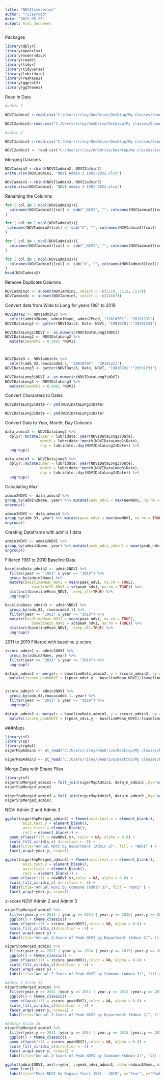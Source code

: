 ```yaml
---
title: "NDVItimeseries"
author: "rileyrudd"
date: '2022-06-27'
output: html_document
---
```


Packages
```r
library(dplyr)
library(openxlsx)
library(moderndive)
library(readr)
library(tidyr)
library(tidyverse)
library(lubridate)
library(reshape2)
library(ggplot2)
library(ggthemes)
```

Read in Data
```r

#admin 2

NDVI1admin2 <-read.csv("C:/Users/riley/OneDrive/Desktop/My classes/Economics/New folder/DSPG 2022/DSPG_Sahel/Sahel Data/NDVIMean_ts_niger (1981-2000).csv")

NDVI2admin2<-read.csv("C:/Users/riley/OneDrive/Desktop/My classes/Economics/New folder/DSPG 2022/DSPG_Sahel/Sahel Data/NDVIMean_ts_niger (2001-2022).csv")

#admin 3

NDVI1admin3 <-read.csv("C:/Users/riley/OneDrive/Desktop/My classes/Economics/New folder/DSPG 2022/DSPG_Sahel/Sahel Data/l3NDVIMean_ts_niger (1981-2000).csv")

NDVI2admin3 <- read.csv("C:/Users/riley/OneDrive/Desktop/My classes/Economics/New folder/DSPG 2022/DSPG_Sahel/Sahel Data/l3NDVIMean_ts_niger (2001-2022).csv")
```

Merging Datasets
```r
NDVIadmin2 <-cbind(NDVI1admin2, NDVI2admin2)
write.xlsx(NDVIadmin2, "NDVI Admin 2 1981-2022.xlsx")

NDVIadmin3 <-cbind(NDVI1admin3, NDVI2admin3)
write.xlsx(NDVIadmin3, "NDVI Admin 3 1981-2022.xlsx")
```


Renaming the Columns
```r
for ( col in 1:ncol(NDVIadmin2)){
  colnames(NDVIadmin2)[col] <- sub("_NDVI", "", colnames(NDVIadmin2)[col])
}

for ( col in 1:ncol(NDVIadmin2)){
 colnames(NDVIadmin2)[col] <- sub("X", "", colnames(NDVIadmin2)[col])
}

for ( col in 1:ncol(NDVIadmin3)){
  colnames(NDVIadmin3)[col] <- sub("_NDVI", "", colnames(NDVIadmin3)[col])
}

for ( col in 1:ncol(NDVIadmin3)){
  colnames(NDVIadmin3)[col] <- sub("X", "", colnames(NDVIadmin3)[col])
}
head(NDVIadmin2)

```
Remove Duplicate Columns
```r
NDVIadmin2c <- subset(NDVIadmin2, select = -c(7110, 7112, 7113))
NDVIadmin3c <- subset(NDVIadmin3, select = -c(14887))

```


Convert data from Wide to Long for years 1981 to 2019
```r
NDVIData2 <- NDVIadmin2c %>%
  select(admin2Name, admin1Name, admin2Pcod, "19810701": "20191231")
NDVIDataLong2 <- gather(NDVIData2, Date, NDVI, "19810701":"20191231")

NDVIDataLong2$NDVI <- as.numeric(NDVIDataLong2$NDVI) 
NDVIDataLong2 <- NDVIDataLong2 %>% 
  mutate(newNDVI = 0.0001 *NDVI)



NDVIData3 <- NDVIadmin3c %>%
  select(adm_03,rowcacode3.1, "19810701": "20191231")
NDVIDataLong3 <- gather(NDVIData3, Date, NDVI, "19810701":"20191231")

NDVIDataLong3$NDVI <- as.numeric(NDVIDataLong3$NDVI) 
NDVIDataLong3 <- NDVIDataLong3 %>% 
  mutate(newNDVI = 0.0001 *NDVI)

```

Convert Characters to Dates
```r
NDVIDataLong2$Date <- ymd(NDVIDataLong2$Date)

NDVIDataLong3$Date <- ymd(NDVIDataLong3$Date)
```

Convert Data to Year, Month, Day Columns
```r
data_admin2 <- NDVIDataLong2 %>%
  dplyr::mutate(year = lubridate::year(NDVIDataLong2$Date), 
                month = lubridate::month(NDVIDataLong2$Date), 
                day = lubridate::day(NDVIDataLong2$Date)) %>%
  ungroup()

data_admin3 <- NDVIDataLong3 %>%
  dplyr::mutate(year = lubridate::year(NDVIDataLong3$Date), 
                month = lubridate::month(NDVIDataLong3$Date), 
                day = lubridate::day(NDVIDataLong3$Date)) %>%
  ungroup()
```

Calculating Max
```r
admin2NDVI <- data_admin2 %>% 
group_by(admin2Name, year) %>% mutate(peak_ndvi = max(newNDVI, na.rm = TRUE)) %>% distinct(admin1Name, admin2Name, year, peak_ndvi, newNDVI) %>%
ungroup()

admin3NDVI <- data_admin3 %>% 
group_by(adm_03, year) %>% mutate(peak_ndvi = max(newNDVI, na.rm = TRUE)) %>% distinct(adm_03, rowcacode3.1, year, peak_ndvi, newNDVI) %>%
ungroup()
```

Creating Dataframe with admin 1 data
```r
admin1NDVI <- admin2NDVI %>% 
group_by(admin1Name, year) %>% mutate(peak_ndvi_admin1 = mean(peak_ndvi, na.rm=TRUE)) %>% distinct(admin1Name, year, peak_ndvi_admin1) %>%
ungroup()
```



Filtered 1981 to 2010 Baseline Data
```r
baselineData_admin2 <- admin2NDVI %>% 
  filter(year >= "1981" & year <= "2010") %>% 
  group_by(admin2Name) %>%
  mutate(baselineMean_NDVI = mean(peak_ndvi, na.rm = TRUE),
            baselineSD_NDVI = sd(peak_ndvi, na.rm = TRUE)) %>% 
  distinct(baselineMean_NDVI, .keep_all=TRUE) %>%
  ungroup()

baselineData_admin3 <- admin3NDVI %>% 
  group_by(adm_03, rowcacode3.1) %>%
  filter(year >= "1981" & year <= "2010") %>% 
  mutate(baselineMean_NDVI = mean(peak_ndvi, na.rm = TRUE),
            baselineSD_NDVI = sd(peak_ndvi, na.rm = TRUE)) %>%
  distinct(baselineMean_NDVI, .keep_all=TRUE) %>%
  ungroup()
```

2011 to 2019 Filtered with baseline z-score
```r
zscore_admin2 <- admin2NDVI %>% 
  group_by(admin2Name, year) %>%
  filter(year >= "2011" & year <= "2019") %>% 
  ungroup()

datajn_admin2 <- merge(x = baselineData_admin2, y = zscore_admin2, by = "admin2Name") %>%
  mutate(zscore_peakNDVI = ((peak_ndvi.y - baselineMean_NDVI)/(baselineSD_NDVI)))


zscore_admin3 <- admin3NDVI %>% 
  group_by(adm_03,rowcacode3.1, year) %>%
  filter(year >= "2011" & year <= "2019") %>% 
  ungroup()

datajn_admin3 <- merge(x = baselineData_admin3, y = zscore_admin3, by = "adm_03") %>%
  mutate(zscore_peakNDVI = ((peak_ndvi.y - baselineMean_NDVI)/(baselineSD_NDVI)))
```

###Maps
```r
library(sf)
library(sp)
library(rgdal)
nigerMapAdmin2 <- st_read("C:/Users/riley/OneDrive/Desktop/My classes/Economics/New folder/DSPG 2022/DSPG_Sahel/Sahel Data/Level 2 (1)/wb_niger_admin2_shapefile/niger_admin2.shp")

nigerMapAdmin3 <- st_read("C:/Users/riley/OneDrive/Desktop/My classes/Economics/New folder/DSPG 2022/DSPG_Sahel/Sahel Data/Level 3 (1)/NER_adm03_feb2018.shp")
```

Merge Data with Shape Files
```r
library(sf)
nigerShpMerged_admin2 = full_join(nigerMapAdmin2, datajn_admin2 ,by="admin2Name")
nigerShpMerged_admin2

nigerShpMerged_admin3 = full_join(nigerMapAdmin3, datajn_admin3 ,by="adm_03")
nigerShpMerged_admin3
```

NDVI Admin 2 and Admin 3
```r
ggplot(nigerShpMerged_admin2) + theme(axis.text.x = element_blank(),
        axis.text.y = element_blank(),
        axis.ticks = element_blank(),
        rect = element_blank()) +
  geom_sf(aes(fill = newNDVI.y), color = NA, alpha = 0.8) +
  scale_fill_viridis_c( direction = -1) +
  labs(title="Annual NDVI by Department (Admin 2)", fill = "NDVI" ) +
  facet_wrap(~year.y, nrow=1)

ggplot(nigerShpMerged_admin3) + theme(axis.text.x = element_blank(),
        axis.text.y = element_blank(),
        axis.ticks = element_blank(),
        rect = element_blank()) +
  geom_sf(aes(fill = newNDVI.y),color = NA, alpha = 0.8) +
  scale_fill_viridis_c( direction = -1) +
  labs(title="Annual NDVI by Commune (Admin 3)", fill = "NDVI" ) +
  facet_wrap(~year.y, nrow=1)
```
z-score NDVI Admin 2 and Admin 3
```r
nigerShpMerged_admin2 %>% 
  filter(year.y == 2011 | year.y == 2014 | year.y == 2015| year.y == 2017 | year.y == 2018) %>%
  ggplot() + theme_classic() +
  geom_sf(aes(fill = zscore_peakNDVI),color = NA, alpha = 0.8) +
  scale_fill_viridis_c(direction = -1) +
  facet_wrap(~year.y) +
  labs(title="Annual Z-Score of Peak NDVI by Department (Admin 2)", fill = "z-score" )

nigerShpMerged_admin3 %>% 
  filter(year.y == 2011 | year.y == 2014 | year.y == 2015| year.y == 2017 | year.y == 2018) %>%
  ggplot() + theme_classic() +
  geom_sf(aes(fill = zscore_peakNDVI),color = NA, alpha = 0.8) +
  scale_fill_viridis_c(direction = -1) +
  facet_wrap(~year.y) +
  labs(title="Annual Z-Score of Peak NDVI by Commune (Admin 3)", fill = "z-score" )
```
```r
#Admin 2 Slide 15
nigerShpMerged_admin2 %>% 
  filter(year.y == 2011 |year.y == 2014 | year.y == 2015 |year.y == 2017 |year.y == 2018) %>%
  ggplot() + theme_classic() +
  geom_sf(aes(fill = zscore_peakNDVI),color = NA, alpha = 0.8) +
  scale_fill_viridis_c(direction = -1) +
  facet_wrap(~year.y, nrow=1) + 
  labs(title="Annual Z-Score of Peak NDVI by Department (Admin 2)", fill = "z-score" )

#Admin3 Slide 16
nigerShpMerged_admin3 %>% 
  filter(year.y == 2011 |year.y == 2014 | year.y == 2015 |year.y == 2017 |year.y == 2018) %>%
  ggplot() + theme_classic() +
  geom_sf(aes(fill = zscore_peakNDVI),color = NA, alpha = 0.8) +
  scale_fill_viridis_c(direction = -1) +
  facet_wrap(~year.y, nrow=1) + 
  labs(title="Annual Z-Score of Peak NDVI by Commune (Admin 3)", fill = "z-score" )
```

```r
ggplot(admin1NDVI, aes(x=year, y=peak_ndvi_admin1, color=admin1Name, na.rm=TRUE)) +
  geom_line() +
  labs(title="Peak NDVI by Region Years 1981 - 2019", x="Year", y="Peak NDVI", color = "Admin 1")

```



